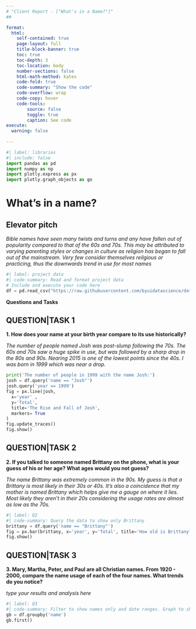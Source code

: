 ```yaml
---
# "Client Report - ["What's in a Name?"]"
## 

format:
  html:
    self-contained: true
    page-layout: full
    title-block-banner: true
    toc: true
    toc-depth: 3
    toc-location: body
    number-sections: false
    html-math-method: katex
    code-fold: true
    code-summary: "Show the code"
    code-overflow: wrap
    code-copy: hover
    code-tools:
        source: false
        toggle: true
        caption: See code
execute: 
  warning: false
    
---
```


```python
#| label: libraries
#| include: false
import pandas as pd
import numpy as np
import plotly.express as px
import plotly.graph_objects as go
```

# What's in a name?

## Elevator pitch

_Bible names have seen many twists and turns and any have fallen out of popularity compared to that of the 60s and 70s. This may be attributed to varying parenting styles or changes in culture as religion has began to fall out of the mainstream. Very few consider themselves reilgious or practicing, thus the downwards trend in use for most names_

```python
#| label: project data
#| code-summary: Read and format project data
# Include and execute your code here
df = pd.read_csv("https://raw.githubusercontent.com/byuidatascience/data4names/master/data-raw/names_year/names_year.csv")
```

__Questions and Tasks__

## QUESTION|TASK 1

__1. How does your name at your birth year compare to its use historically?__

_The number of people named Josh was post-slump following the 70s. The 60s and 70s saw a huge spike in use, but was followed by a sharp drop in the 80s and 90s. Nearing 2015 is one of the lowest points since the 40s. I was born in 1999 which was near a drop._

```python
print('The number of people in 1999 with the name Josh:')
josh = df.query('name == "Josh"')
josh.query('year == 1999')
fig = px.line(josh, 
  x='year' , 
  y='Total', 
  title='The Rise and Fall of Josh',
  markers= True
)
fig.update_traces()
fig.show()
```

## QUESTION|TASK 2

__2. If you talked to someone named Brittany on the phone, what is your guess of his or her age? What ages would you not guess?__

_The name Brittany was extremely common in the 90s. My guess is that a Brittany is most likely in their 30s or 40s. It's also a coincidence that my mother is named Brittany which helps give me a gauge on where it lies. Most likely they aren't in their 20s considering the usage rates are almost as low as the 70s._

```python
#| label: Q2
#| code-summary: Query the data to show only Brittany
brittany = df.query('name == "Brittany"')
fig = px.bar(brittany, x='year', y='Total', title='How old is Brittany?')
fig.show()
```


## QUESTION|TASK 3

__3. Mary, Martha, Peter, and Paul are all Christian names. From 1920 - 2000, compare the name usage of each of the four names. What trends do you notice?__

_type your results and analysis here_

```python
#| label: Q3
#| code-summary: Filter to show names only and date ranges. Graph to show data.
gb = df.groupby('name')
gb.first()


```
